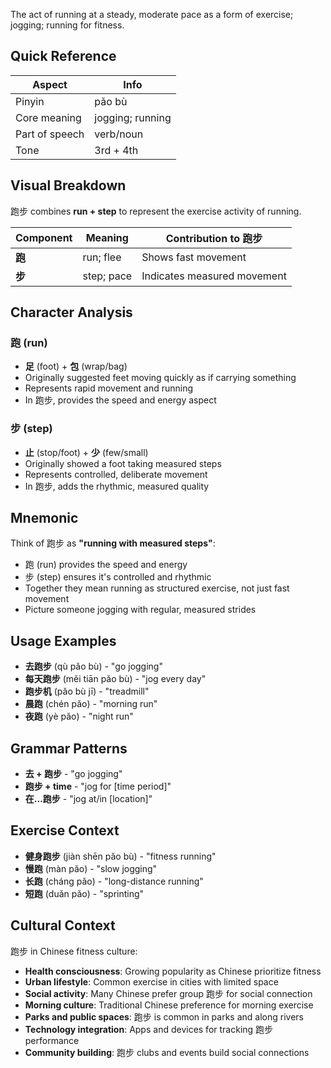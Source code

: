The act of running at a steady, moderate pace as a form of exercise; jogging; running for fitness.

## Quick Reference

| Aspect         | Info             |
| -------------- | ---------------- |
| Pinyin         | pǎo bù           |
| Core meaning   | jogging; running |
| Part of speech | verb/noun        |
| Tone           | 3rd + 4th        |

## Visual Breakdown

跑步 combines **run + step** to represent the exercise activity of running.

| Component | Meaning      | Contribution to 跑步          |
| --------- | ------------ | ----------------------------- |
| **跑**    | run; flee    | Shows fast movement           |
| **步**    | step; pace   | Indicates measured movement   |

## Character Analysis

### 跑 (run)

- **足** (foot) + **包** (wrap/bag)
- Originally suggested feet moving quickly as if carrying something
- Represents rapid movement and running
- In 跑步, provides the speed and energy aspect

### 步 (step)

- **止** (stop/foot) + **少** (few/small)
- Originally showed a foot taking measured steps
- Represents controlled, deliberate movement
- In 跑步, adds the rhythmic, measured quality

## Mnemonic

Think of 跑步 as **"running with measured steps"**:

- 跑 (run) provides the speed and energy
- 步 (step) ensures it's controlled and rhythmic
- Together they mean running as structured exercise, not just fast movement
- Picture someone jogging with regular, measured strides

## Usage Examples

- **去跑步** (qù pǎo bù) - "go jogging"
- **每天跑步** (měi tiān pǎo bù) - "jog every day"
- **跑步机** (pǎo bù jī) - "treadmill"
- **晨跑** (chén pǎo) - "morning run"
- **夜跑** (yè pǎo) - "night run"

## Grammar Patterns

- **去 + 跑步** - "go jogging"
- **跑步 + time** - "jog for [time period]"
- **在...跑步** - "jog at/in [location]"

## Exercise Context

- **健身跑步** (jiàn shēn pǎo bù) - "fitness running"
- **慢跑** (màn pǎo) - "slow jogging"
- **长跑** (cháng pǎo) - "long-distance running"
- **短跑** (duǎn pǎo) - "sprinting"

## Cultural Context

跑步 in Chinese fitness culture:

- **Health consciousness**: Growing popularity as Chinese prioritize fitness
- **Urban lifestyle**: Common exercise in cities with limited space
- **Social activity**: Many Chinese prefer group 跑步 for social connection
- **Morning culture**: Traditional Chinese preference for morning exercise
- **Parks and public spaces**: 跑步 is common in parks and along rivers
- **Technology integration**: Apps and devices for tracking 跑步 performance
- **Community building**: 跑步 clubs and events build social connections
